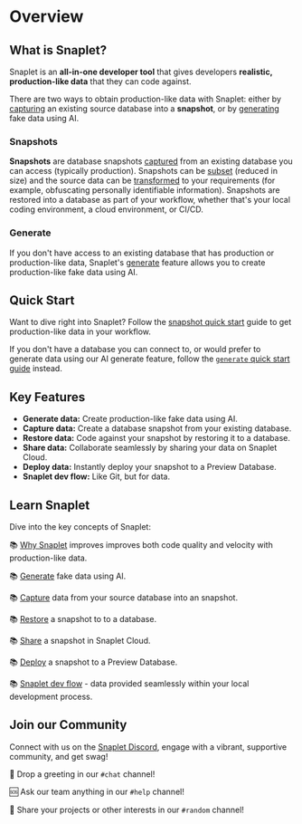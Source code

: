 
# Overview

## What is Snaplet?

Snaplet is an **all-in-one developer tool** that gives developers **realistic, production-like data** that they can code against.

There are two ways to obtain production-like data with Snaplet: either by [capturing](/core-concepts/capture) an existing source database into a **snapshot**, or by [generating](/core-concepts/generate) fake data using AI.

### Snapshots
**Snapshots** are database snapshots [captured](/core-concepts/capture) from an existing database you can access (typically production). Snapshots can be [subset](/core-concepts/capture#subset-data) (reduced in size) and the source data can be [transformed](/core-concepts/capture#transform-data) to your requirements (for example, obfuscating personally identifiable information). Snapshots are restored into a database as part of your workflow, whether that's your local coding environment, a cloud environment, or CI/CD.

### Generate
If you don't have access to an existing database that has production or production-like data, Snaplet's [generate](/core-concepts/generate) feature allows you to create production-like fake data using AI.

## Quick Start
Want to dive right into Snaplet? Follow the [snapshot quick start](/getting-started/quick-start/snapshot) guide to get production-like data in your workflow.

If you don't have a database you can connect to, or would prefer to generate data using our AI generate feature, follow the [`generate` quick start guide](/getting-started/quick-start/generate) instead.

## Key Features

- **Generate data:** Create production-like fake data using AI.
- **Capture data:** Create a database snapshot from your existing database.
- **Restore data:** Code against your snapshot by restoring it to a database.
- **Share data:** Collaborate seamlessly by sharing your data on Snaplet Cloud.
- **Deploy data:** Instantly deploy your snapshot to a Preview Database.
- **Snaplet dev flow:** Like Git, but for data.

## Learn Snaplet

Dive into the key concepts of Snaplet:

📚 [Why Snaplet](/core-concepts/why-snaplet) improves improves both code quality and velocity with production-like data.

📚 [Generate](/core-concepts/generate) fake data using AI.

📚 [Capture](/core-concepts/capture) data from your source database into an snapshot.

📚 [Restore](/core-concepts/restore) a snapshot to to a database.

📚 [Share](/core-concepts/share) a snapshot in Snaplet Cloud.

📚 [Deploy](/core-concepts/deploy) a snapshot to a Preview Database.

📚 [Snaplet dev flow](/core-concepts/snaplet-flow) - data provided seamlessly within your local development process.

## Join our Community

Connect with us on the [Snaplet Discord](https://app.snaplet.dev/chat), engage with a vibrant, supportive community, and get swag!

💬 Drop a greeting in our `#chat` channel!

🆘 Ask our team anything in our `#help` channel!

🤪 Share your projects or other interests in our `#random` channel!